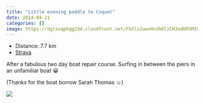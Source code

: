 ```yaml
---
title: "Little evening paddle to Coquet"
date: 2024-04-21
categories: []
image: https://dgtzuqphqg23d.cloudfront.net/FktlsJuwvHcUh6liCHJndURSM397G50nx4HBEGQz3RM-768x578.jpg
---
```


- Distance: 7.7 km
- [Strava](https://www.strava.com/activities/11233510707)

After a fabulous two day boat repair course. 
Surfing in between the piers in an unfamiliar boat 😀

(Thanks for the boat borrow Sarah Thomas ☺️)

![](https://dgtzuqphqg23d.cloudfront.net/FktlsJuwvHcUh6liCHJndURSM397G50nx4HBEGQz3RM-768x578.jpg)



